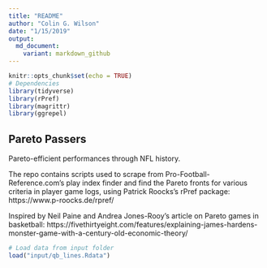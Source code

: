 ```yaml
---
title: "README"
author: "Colin G. Wilson"
date: "1/15/2019"
output:
  md_document:
    variant: markdown_github
---
```


```r
knitr::opts_chunk$set(echo = TRUE)
# Dependencies
library(tidyverse)
library(rPref)
library(magrittr)
library(ggrepel)
```

## Pareto Passers

Pareto-efficient performances through NFL history.

The repo contains scripts used to scrape from Pro-Football-Reference.com's play index finder and find the Pareto fronts for various criteria in player game logs, using Patrick Roocks's rPref package: https://www.p-roocks.de/rpref/

Inspired by Neil Paine and Andrea Jones-Rooy's article on Pareto games in basketball: https://fivethirtyeight.com/features/explaining-james-hardens-monster-game-with-a-century-old-economic-theory/


```r
# Load data from input folder
load("input/qb_lines.Rdata")
```


